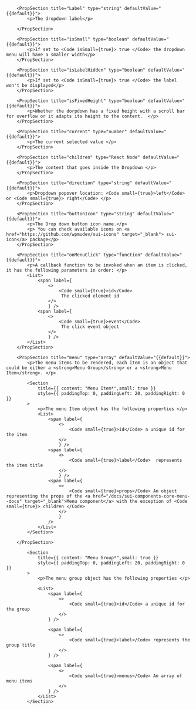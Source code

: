 
<PackageInstallGuide packageName="@wpmudev/sui-dropdown" />

<Section title="Props" border={true}>

    	<PropSection title="Label" type="string" defaultValue="{{default}}">
    		<p>The dropdown label</p>

    	</PropSection>

    	<PropSection title="isSmall" type="boolean" defaultValue="{{default}}">
    		<p>If set to <Code isSmall={true}> true </Code> the dropdown menu will have a smaller width</p>
    	</PropSection>

    	<PropSection title="isLabelHidden" type="boolean" defaultValue="{{default}}">
    		<p>If set to <Code isSmall={true}> true </Code> the label won't be displayed</p>
    	</PropSection>

    	<PropSection title="isFixedHeight" type="boolean" defaultValue="{{default}}">
    		<p>Whether the dorpdown has a fixed height with a scroll bar for overflow or it adapts its height to the content.  </p>
    	</PropSection>

    	<PropSection title="current" type="number" defaultValue="{{default}}">
    		<p>The current selected value </p>
    	</PropSection>

    	<PropSection title="children" type="React Node" defaultValue="{{default}}">
    		<p>The content that goes inside the Dropdown </p>
    	</PropSection>

    	<PropSection title="direction" type="string" defaultValue="{{default}}">
    		<p>Dropdown popover location: <Code small={true}>left</Code> or <Code small={true}> right</Code> </p>
    	</PropSection>

    	<PropSection title="buttonIcon" type="string" defaultValue="{{default}}">
    		<p>The Drop down button icon name.</p>
    		<p> You can check available icons on <a href="https://github.com/wpmudev/sui-icons" target="_blank"> sui-icon</a> package</p>
    	</PropSection>

    	<PropSection title="onMenuClick" type="function" defaultValue="{{default}}">
    		<p>A callback function to be invoked when an item is clicked, it has the following parameters in order: </p>
    		<List>
    			<span label={
    				<>
    					<Code small={true}>id</Code>
    					 The clicked element id
    				</>
    				} />
    			<span label={
    				<>
    					<Code small={true}>event</Code>
    					 The click event object
    				</>
    				} />
    		</List>
    	</PropSection>

    	<PropSection title="menu" type="array" defaultValue="{{default}}">
    		<p>The menu items to be rendered, each item is an object that could be either a <strong>Menu Group</strong> or a <strong>Menu Item</strong>. </p>

    		<Section
    			title={{ content: "Menu Item*",small: true }}
    			style={{ paddingTop: 0, paddingLeft: 20, paddingRight: 0 }}
    		>
    			<p>The menu Item object has the following properties </p>
				<List>
					<span label={
						<>
							<Code small={true}>id</Code> a unique id for the item
						</>
						} />
					<span label={
						<>
							<Code small={true}>label</Code>  represents the item title
						</>
						} />
					<span label={
						<>
							<Code small={true}>props</Code> An object representing the props of the <a href="/docs/sui-components-core-menu--docs" target="_blank">Menu component</a> with the exception of <Code small={true}> children </Code>
						</>
						}
					/>
				</List>
			</Section>

    	</PropSection>

    		<Section
    			title={{ content: "Menu Group*",small: true }}
    			style={{ paddingTop: 0, paddingLeft: 20, paddingRight: 0 }}
    		>
    			<p>The menu group object has the following properties </p>

    			<List>
    				<span label={
    					<>
    						<Code small={true}>id</Code> a unique id for the group
    					</>
    				} />

    				<span label={
    					<>
    						<Code small={true}>label</Code> represents the group title
    					</>
    				} />

    				<span label={
    					<>
    						<Code small={true}>menus</Code> An array of menu items
    					</>
    				} />
    			</List>
    		</Section>
  

</Section>
